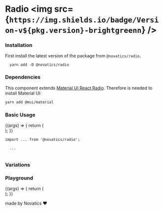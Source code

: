 
<Meta title="Radio" component={Radio} />

# Radio <img src={`https://img.shields.io/badge/Version-v${pkg.version}-brightgreenn`} />

### Installation

First install the latest version of the package from `@novatics/radio`.

```shell
  yarn add -D @novatics/radio
```


### Dependencies

This component extends [Material UI React Radio](https://mui.com/material-ui/react-radio-button). Therefore is needed to install Material UI:

```bash
yarn add @mui/material
```

### Basic Usage

<Canvas>
  <Story name="Basic Usage">
    {(args) => {
      return (
        <div style={{ display: 'flex', flexDirection: 'row' }}>
          <Radio
            {...args}
          />
        </div>
      );
    }}
  </Story>
</Canvas>

```tsx
import ... from '@novatics/radio';

  ...


```

### Variations

<Canvas>
  <Story name="Variations">
    <div style={{ display: 'flex', flexDirection: 'row' }}>
      <Radio />
      <Radio checked />
      <Radio disabled />
      <Radio disabled checked />
      <Radio error />
      <Radio checked error />
    </div>
  </Story>
</Canvas>

### Playground

<Canvas>
  <Story
    name="Playground"
    argTypes={{
      error: false,
      checked: false,
    }}
  >
    {(args) => {
      return (
        <div style={{ display: 'flex', flexDirection: 'row' }}>
          <Radio {...args} />
        </div>
      );
    }}
  </Story>
</Canvas>

<ArgsTable story="Playground" />


made by Novatics ❤

